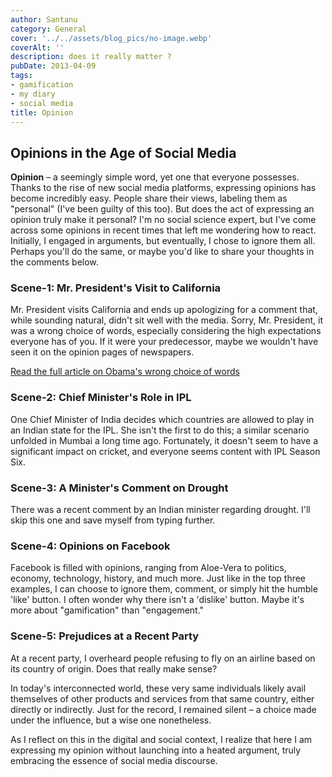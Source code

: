 ```yaml
---
author: Santanu
category: General
cover: '../../assets/blog_pics/no-image.webp'
coverAlt: ''
description: does it really matter ?
pubDate: 2013-04-09
tags:
- gamification
- my diary
- social media
title: Opinion
---
```


## Opinions in the Age of Social Media

**Opinion** – a seemingly simple word, yet one that everyone possesses. Thanks to the rise of new social media platforms, expressing opinions has become incredibly easy. People share their views, labeling them as "personal" (I've been guilty of this too). But does the act of expressing an opinion truly make it personal? I'm no social science expert, but I've come across some opinions in recent times that left me wondering how to react. Initially, I engaged in arguments, but eventually, I chose to ignore them all. Perhaps you'll do the same, or maybe you'd like to share your thoughts in the comments below.

### Scene-1: Mr. President's Visit to California

Mr. President visits California and ends up apologizing for a comment that, while sounding natural, didn't sit well with the media. Sorry, Mr. President, it was a wrong choice of words, especially considering the high expectations everyone has of you. If it were your predecessor, maybe we wouldn't have seen it on the opinion pages of newspapers. 

[Read the full article on Obama's wrong choice of words](https://www.today.com/news/obama-apologizes-kamala-harris-best-looking-attorney-general-comment-1b9237348)


### Scene-2: Chief Minister's Role in IPL

One Chief Minister of India decides which countries are allowed to play in an Indian state for the IPL. She isn't the first to do this; a similar scenario unfolded in Mumbai a long time ago. Fortunately, it doesn't seem to have a significant impact on cricket, and everyone seems content with IPL Season Six.

### Scene-3: A Minister's Comment on Drought

There was a recent comment by an Indian minister regarding drought. I'll skip this one and save myself from typing further.

### Scene-4: Opinions on Facebook

Facebook is filled with opinions, ranging from Aloe-Vera to politics, economy, technology, history, and much more. Just like in the top three examples, I can choose to ignore them, comment, or simply hit the humble 'like' button. I often wonder why there isn't a 'dislike' button. Maybe it's more about "gamification" than "engagement."

### Scene-5: Prejudices at a Recent Party

At a recent party, I overheard people refusing to fly on an airline based on its country of origin. Does that really make sense?

In today's interconnected world, these very same individuals likely avail themselves of other products and services from that same country, either directly or indirectly. Just for the record, I remained silent – a choice made under the influence, but a wise one nonetheless.

As I reflect on this in the digital and social context, I realize that here I am expressing my opinion without launching into a heated argument, truly embracing the essence of social media discourse.